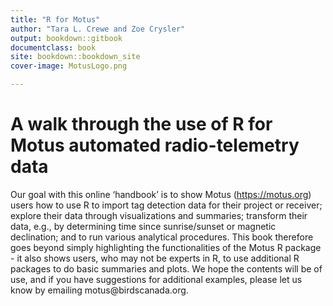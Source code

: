 ```yaml
---
title: "R for Motus"
author: "Tara L. Crewe and Zoe Crysler"
output: bookdown::gitbook
documentclass: book
site: bookdown::bookdown_site
cover-image: MotusLogo.png

---
```



# A walk through the use of R for Motus automated radio-telemetry data  {-}

Our goal with this online 'handbook' is to show Motus (<https://motus.org>) users how to use R to import tag detection data for their project or receiver; explore their data through visualizations and summaries; transform their data, e.g., by determining time since sunrise/sunset or magnetic declination; and to run various analytical procedures. This book therefore goes beyond simply highlighting the functionalities of the Motus R package - it also shows users, who may not be experts in R, to use additional R packages to do basic summaries and plots. We hope the contents will be of use, and if you have suggestions for additional examples, please let us know by emailing motus@birdscanada.org. 




